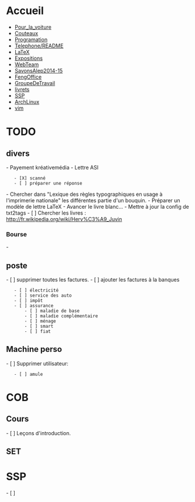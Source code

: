= Accueil =
* [[Pour_la_voiture]]
* [[Couteaux]]
* [[Programation]]
* [[Telephone/README]]
* [[LaTeX]]
* [[Expositions]]
* [[WebTeam]]
* [[SavonsAlep2014-15]]
* [[FengOffice]]
* [[GroupeDeTravail]]
* [[livrets]]
* [[SSP]]
* [[ArchLinux]]
* [[vim]]


= TODO =
== divers ==
- Payement kréativemédia
- Lettre ASI
	- [X] scanné
	- [ ] préparer une réponse
- Chercher dans "Lexique des règles typographiques en usage à l'imprimerie nationale" les différentes partie d'un bouquin.
- Préparer un modèle de lettre LaTeX
- Avancer le livre blanc...
- Mettre à jour la config de txt2tags
- [ ] Chercher les livres : http://fr.wikipedia.org/wiki/Herv%C3%A9_Juvin

=== Bourse ===
- 
== poste ==
- [ ] supprimer toutes les factures.
- [ ] ajouter les factures à la banques
	- [ ] électricité
	- [ ] service des auto
	- [ ] impôt
	- [ ] assurance
		- [ ] maladie de base
		- [ ] maladie complémentaire
		- [ ] ménage
		- [ ] smart
		- [ ] fiat

== Machine perso ==
- [ ] Supprimer utilisateur:
	- [ ] amule

= COB =
== Cours ==
- [ ] Leçons d'introduction.

== SET ==

= SSP =
- [ ] 

